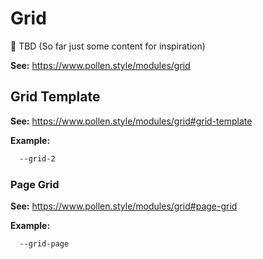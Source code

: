 
<Meta title="Tokens/Grid" />

# Grid

🚧 TBD (So far just some content for inspiration)

**See:** https://www.pollen.style/modules/grid

## Grid Template

**See:** https://www.pollen.style/modules/grid#grid-template

**Example:**

```css
  --grid-2
```

### Page Grid

**See:** https://www.pollen.style/modules/grid#page-grid

**Example:**

```css
  --grid-page
```
